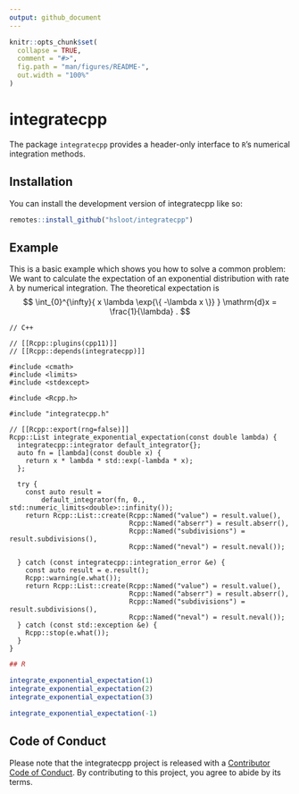 ```yaml
---
output: github_document
---
```


<!-- README.md is generated from README.Rmd. Please edit that file -->

```r
knitr::opts_chunk$set(
  collapse = TRUE,
  comment = "#>",
  fig.path = "man/figures/README-",
  out.width = "100%"
)
```

# integratecpp

<!-- badges: start -->
<!-- badges: end -->

The package `integratecpp` provides a header-only interface to `R`'s numerical integration methods.

## Installation

You can install the development version of integratecpp like so:

``` r
remotes::install_github("hsloot/integratecpp")
```

## Example

This is a basic example which shows you how to solve a common problem:
We want to calculate the expectation of an exponential distribution with rate $\lambda$ by numerical integration.
The theoretical expectation is
$$
  \int_{0}^{\infty}{ x \lambda \exp{\{ -\lambda x \}} } \mathrm{d}x
    = \frac{1}{\lambda} .
$$

```Rcpp
// C++

// [[Rcpp::plugins(cpp11)]]
// [[Rcpp::depends(integratecpp)]]

#include <cmath>
#include <limits>
#include <stdexcept>

#include <Rcpp.h>

#include "integratecpp.h"

// [[Rcpp::export(rng=false)]]
Rcpp::List integrate_exponential_expectation(const double lambda) {
  integratecpp::integrator default_integrator{};
  auto fn = [lambda](const double x) {
    return x * lambda * std::exp(-lambda * x);
  };

  try {
    const auto result =
        default_integrator(fn, 0., std::numeric_limits<double>::infinity());
    return Rcpp::List::create(Rcpp::Named("value") = result.value(),
                              Rcpp::Named("abserr") = result.abserr(),
                              Rcpp::Named("subdivisions") = result.subdivisions(),
                              Rcpp::Named("neval") = result.neval());

  } catch (const integratecpp::integration_error &e) {
    const auto result = e.result();
    Rcpp::warning(e.what());
    return Rcpp::List::create(Rcpp::Named("value") = result.value(),
                              Rcpp::Named("abserr") = result.abserr(),
                              Rcpp::Named("subdivisions") = result.subdivisions(),
                              Rcpp::Named("neval") = result.neval());
  } catch (const std::exception &e) {
    Rcpp::stop(e.what());
  }
}
```


```r
## R

integrate_exponential_expectation(1)
integrate_exponential_expectation(2)
integrate_exponential_expectation(3)

integrate_exponential_expectation(-1)
```


## Code of Conduct

Please note that the integratecpp project is released with a [Contributor Code of Conduct](https://contributor-covenant.org/version/2/0/CODE_OF_CONDUCT.html). By contributing to this project, you agree to abide by its terms.
